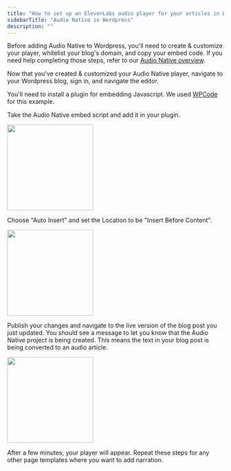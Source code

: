 ```yaml
---
title: "How to set up an ElevenLabs audio player for your articles in Wordpress"
sidebarTitle: "Audio Native in Wordpress"
description: ""
---
```


Before adding Audio Native to Wordpress, you'll need to create & customize your player, whitelist your blog's domain, and copy your embed code. If you need help completing those steps, refer to our [Audio Native overview](https://elevenlabs.io/docs/audio-native/overview).

Now that you've created & customized your Audio Native player, navigate to your Wordpress blog, sign in, and navigate the editor.

You'll need to install a plugin for embedding Javascript. We used [WPCode](https://wpcode.com/) for this example.

Take the Audio Native embed script and add it in your plugin.

<img height="200" src="/product/audio-native/images/wordpress_an_1.png" />

Choose "Auto Insert" and set the Location to be "Insert Before Content".

<img height="200" src="/product/audio-native/images/wordpress_an_2.png" />

Publish your changes and navigate to the live version of the blog post you just updated. You should see a message to let you know that the Audio Native project is being created. This means the text in your blog post is being converted to an audio article.

<img height="200" src="/product/audio-native/images/wordpress_an_3.png" />

After a few minutes, your player will appear. Repeat these steps for any other page templates where you want to add narration.
